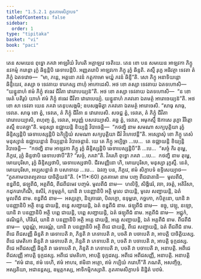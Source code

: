 ```yaml
---
title: "1.5.2.1 ភូតគាមសិក្ខាបទ"
tableOfContents: false
sidebar:
  order: 1
type: "tipitaka"
basket: "vi"
book: "paci"
---
```



<DynamicBreadcrumb />

<Division number="89" book="paci">

<Paragraph number="338" book="paci">
តេន សមយេន ពុទ្ធោ ភគវា អាឡវិយំ វិហរតិ អគ្គាឡវេ ចេតិយេ. តេន ខោ បន សមយេន អាឡវកា ភិក្ខូ នវកម្មំ ករោន្តា រុក្ខំ ឆិន្ទន្តិបិ ឆេទាបេន្តិបិ. អញ្ញតរោបិ អាឡវកោ ភិក្ខុ រុក្ខំ ឆិន្ទតិ. តស្មឹ រុក្ខេ អធិវត្ថា ទេវតា តំ ភិក្ខុំ ឯតទវោច—  “មា, ភន្តេ, អត្តនោ ភវនំ កត្តុកាមោ មយ្ហំ ភវនំ ឆិន្ទី”តិ. សោ ភិក្ខុ អនាទិយន្តោ ឆិន្ទិយេវ, តស្សា ច ទេវតាយ ទារកស្ស ពាហុំ អាកោដេសិ. អថ ខោ តស្សា ទេវតាយ ឯតទហោសិ—  “យន្នូនាហំ ឥមំ ភិក្ខុំ ឥធេវ ជីវិតា វោរោបេយ្យន៑”តិ. អថ ខោ តស្សា ទេវតាយ ឯតទហោសិ—  “ន ខោ មេតំ បតិរូបំ យាហំ ឥមំ ភិក្ខុំ ឥធេវ ជីវិតា វោរោបេយ្យំ. យន្នូនាហំ ភគវតោ ឯតមត្ថំ អារោចេយ្យន៑”តិ. អថ ខោ សា ទេវតា យេន ភគវា តេនុបសង្កមិ; ឧបសង្កមិត្វា ភគវតោ ឯតមត្ថំ អារោចេសិ. “សាធុ សាធុ, ទេវតេ. សាធុ ខោ ត្វំ, ទេវតេ, តំ ភិក្ខុំ ជីវិតា ន វោរោបេសិ. សចជ្ជ ត្វំ, ទេវតេ, តំ ភិក្ខុំ ជីវិតា វោរោបេយ្យាសិ, ពហុញ្ច ត្វំ, ទេវតេ, អបុញ្ញំ បសវេយ្យាសិ. គច្ឆ ត្វំ, ទេវតេ, អមុកស្មឹ ឱកាសេ រុក្ខោ វិវិត្តោ តស្មឹ ឧបគច្ឆា”តិ. មនុស្សា ឧជ្ឈាយន្តិ ខិយ្យន្តិ វិបាចេន្តិ—  “កថញ្ហិ នាម សមណា សក្យបុត្តិយា រុក្ខំ ឆិន្ទិស្សន្តិបិ ឆេទាបេស្សន្តិបិ ឯកិន្ទ្រិយំ សមណា សក្យបុត្តិយា ជីវំ វិហេឋេន្តី”តិ.
</Paragraph>

<Paragraph number="339" book="paci">
អស្សោសុំ ខោ ភិក្ខូ តេសំ មនុស្សានំ ឧជ្ឈាយន្តានំ ខិយ្យន្តានំ វិបាចេន្តានំ. យេ តេ ភិក្ខូ អប្បិច្ឆា …បេ…  តេ ឧជ្ឈាយន្តិ ខិយ្យន្តិ វិបាចេន្តិ—  “កថញ្ហិ នាម អាឡវកា ភិក្ខូ រុក្ខំ ឆិន្ទិស្សន្តិបិ ឆេទាបេស្សន្តិបី”តិ …បេ…  “សច្ចំ កិរ តុម្ហេ, ភិក្ខវេ, រុក្ខំ ឆិន្ទថាបិ ឆេទាបេថាបី”តិ? “សច្ចំ, ភគវា”តិ. វិគរហិ ពុទ្ធោ ភគវា …បេ…  កថញ្ហិ នាម តុម្ហេ, មោឃបុរិសា, រុក្ខំ ឆិន្ទិស្សថាបិ, ឆេទាបេស្សថាបិ. ជីវសញ្ញិនោ ហិ, មោឃបុរិសា, មនុស្សា រុក្ខស្មឹ. នេតំ, មោឃបុរិសា, អប្បសន្នានំ វា បសាទាយ …បេ…  ឯវញ្ច បន, ភិក្ខវេ, ឥមំ សិក្ខាបទំ ឧទ្ទិសេយ្យាថ—
</Paragraph>

</Division>
<Division number="90" book="paci">

<Paragraph number="340" book="paci">
<Emphasis>“ភូតគាមបាតព្យតាយ បាចិត្តិយន៑”</Emphasis>តិ. (*11*:<Emphasis>60</Emphasis>)
</Paragraph>

</Division>
<Division number="91" book="paci">

<Paragraph number="341" book="paci">
<Emphasis>ភូតគាមោ</Emphasis> នាម បញ្ច ពីជជាតានិ—  មូលពីជំ, ខន្ធពីជំ, ផឡុពីជំ, អគ្គពីជំ, ពីជពីជមេវ បញ្ចមំ.
</Paragraph>

<Paragraph number="342" book="paci">
<Emphasis>មូលពីជំ</Emphasis> នាម—  ហលិទ្ទិ, សិង្គិវេរំ, វចា, វចត្តំ, អតិវិសា, កដុករោហិណី, ឧសីរំ, ភទ្ទមុត្តកំ, យានិ វា បនញ្ញានិបិ អត្ថិ មូលេ ជាយន្តិ, មូលេ សញ្ជាយន្តិ, ឯតំ មូលពីជំ នាម.
</Paragraph>

<Paragraph number="343" book="paci">
<Emphasis>ខន្ធពីជំ</Emphasis> នាម—  អស្សត្ថោ, និគ្រោធោ, បិលក្ខោ, ឧទុម្ពរោ, កច្ឆកោ, កបិត្ថនោ, យានិ វា បនញ្ញានិបិ អត្ថិ ខន្ធេ ជាយន្តិ, ខន្ធេ សញ្ជាយន្តិ, ឯតំ ខន្ធពីជំ នាម.
</Paragraph>

<Paragraph number="344" book="paci">
<Emphasis>ផឡុពីជំ</Emphasis> នាម—  ឧច្ឆុ, វេឡុ, នឡោ, យានិ វា បនញ្ញានិបិ អត្ថិ បព្ពេ ជាយន្តិ, បព្ពេ សញ្ជាយន្តិ, ឯតំ ផឡុពីជំ នាម.
</Paragraph>

<Paragraph number="345" book="paci">
<Emphasis>អគ្គពីជំ</Emphasis> នាម—  អជ្ជុកំ, ផណិជ្ជកំ, ហិរិវេរំ, យានិ វា បនញ្ញានិបិ អត្ថិ អគ្គេ ជាយន្តិ, អគ្គេ សញ្ជាយន្តិ, ឯតំ អគ្គពីជំ នាម.
</Paragraph>

<Paragraph number="346" book="paci">
<Emphasis>ពីជពីជំ</Emphasis> នាម—  បុព្ពណ្ណំ, អបរណ្ណំ, យានិ វា បនញ្ញានិបិ អត្ថិ ពីជេ ជាយន្តិ, ពីជេ សញ្ជាយន្តិ, ឯតំ ពីជពីជំ នាម.
</Paragraph>

</Division>
<Division number="92" book="paci">

<Paragraph number="347" book="paci">
ពីជេ ពីជសញ្ញី ឆិន្ទតិ វា ឆេទាបេតិ វា, ភិន្ទតិ វា ភេទាបេតិ វា, បចតិ វា បចាបេតិ វា, អាបត្តិ បាចិត្តិយស្ស. ពីជេ វេមតិកោ ឆិន្ទតិ វា ឆេទាបេតិ វា, ភិន្ទតិ វា ភេទាបេតិ វា, បចតិ វា បចាបេតិ វា, អាបត្តិ ទុក្កដស្ស. ពីជេ អពីជសញ្ញី ឆិន្ទតិ វា ឆេទាបេតិ វា, ភិន្ទតិ វា ភេទាបេតិ វា, បចតិ វា បចាបេតិ វា, អនាបត្តិ. អពីជេ ពីជសញ្ញី អាបត្តិ ទុក្កដស្ស. អពីជេ វេមតិកោ, អាបត្តិ ទុក្កដស្ស. អពីជេ អពីជសញ្ញី, អនាបត្តិ.
</Paragraph>

</Division>
<Division number="93" book="paci">

<Paragraph number="348" book="paci">
អនាបត្តិ—  “ឥមំ ជាន, ឥមំ ទេហិ, ឥមំ អាហរ, ឥមិនា អត្ថោ, ឥមំ កប្បិយំ ករោហី”តិ ភណតិ, អសញ្ចិច្ច, អស្សតិយា, អជានន្តស្ស, ឧម្មត្តកស្ស, អាទិកម្មិកស្សាតិ.

</Paragraph>
</Division>

<Paragraph number="349" type="center" book="paci">
ភូតគាមសិក្ខាបទំ និដ្ឋិតំ បឋមំ.
</Paragraph>